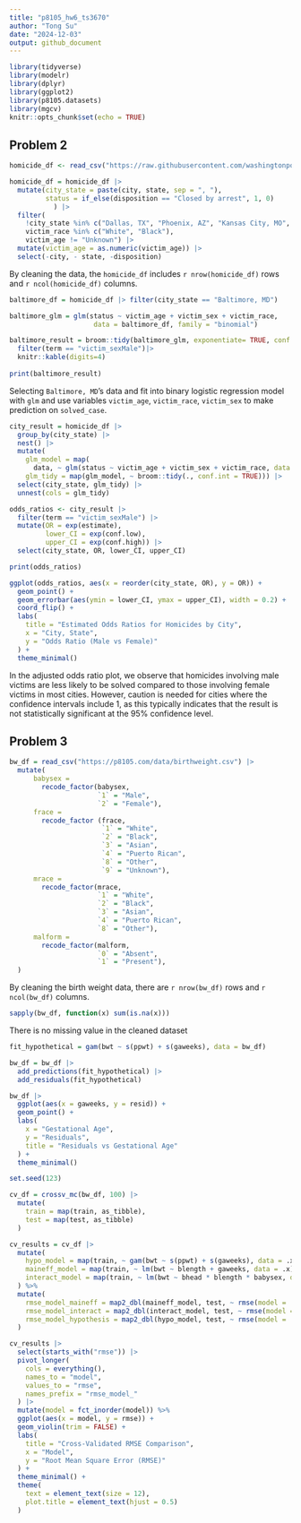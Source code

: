 ```yaml
---
title: "p8105_hw6_ts3670"
author: "Tong Su"
date: "2024-12-03"
output: github_document
---
```


```r
library(tidyverse)
library(modelr)
library(dplyr)
library(ggplot2)
library(p8105.datasets)
library(mgcv)
knitr::opts_chunk$set(echo = TRUE)
```

## Problem 2

```r
homicide_df <- read_csv("https://raw.githubusercontent.com/washingtonpost/data-homicides/master/homicide-data.csv") 

homicide_df = homicide_df |>
  mutate(city_state = paste(city, state, sep = ", "),
         status = if_else(disposition == "Closed by arrest", 1, 0)
           ) |>  
  filter(
    !city_state %in% c("Dallas, TX", "Phoenix, AZ", "Kansas City, MO", "Tulsa, AL"),
    victim_race %in% c("White", "Black"),
    victim_age != "Unknown") |>
  mutate(victim_age = as.numeric(victim_age)) |>
  select(-city, - state, -disposition)
```
By cleaning the data, the `homicide_df` includes `r nrow(homicide_df)` rows and `r ncol(homicide_df)` columns.
```r
baltimore_df = homicide_df |> filter(city_state == "Baltimore, MD")

baltimore_glm = glm(status ~ victim_age + victim_sex + victim_race, 
                     data = baltimore_df, family = "binomial")

baltimore_result = broom::tidy(baltimore_glm, exponentiate= TRUE, conf.int = TRUE)|>
  filter(term == "victim_sexMale")|>
  knitr::kable(digits=4)
  
print(baltimore_result)
```
Selecting `Baltimore, MD`'s data and fit into binary logistic regression model with `glm` and use variables `victim_age`, `victim_race`, `victim_sex` to make prediction on `solved_case`. 
```r
city_result = homicide_df |>
  group_by(city_state) |>
  nest() |>
  mutate(
    glm_model = map(
      data, ~ glm(status ~ victim_age + victim_sex + victim_race, data = ., family = "binomial")),
    glm_tidy = map(glm_model, ~ broom::tidy(., conf.int = TRUE))) |>
  select(city_state, glm_tidy) |>
  unnest(cols = glm_tidy)
```

```r
odds_ratios <- city_result |>
  filter(term == "victim_sexMale") |>
  mutate(OR = exp(estimate),
         lower_CI = exp(conf.low),
         upper_CI = exp(conf.high)) |>
  select(city_state, OR, lower_CI, upper_CI)

print(odds_ratios)
```

```r
ggplot(odds_ratios, aes(x = reorder(city_state, OR), y = OR)) +
  geom_point() +
  geom_errorbar(aes(ymin = lower_CI, ymax = upper_CI), width = 0.2) +
  coord_flip() +
  labs(
    title = "Estimated Odds Ratios for Homicides by City",
    x = "City, State",
    y = "Odds Ratio (Male vs Female)"
  ) +
  theme_minimal()
```

In the adjusted odds ratio plot, we observe that homicides involving male victims are less likely to be solved compared to those involving female victims in most cities. However, caution is needed for cities where the confidence intervals include 1, as this typically indicates that the result is not statistically significant at the 95% confidence level.

## Problem 3
```r
bw_df = read_csv("https://p8105.com/data/birthweight.csv") |>
  mutate(
      babysex = 
        recode_factor(babysex, 
                      `1` = "Male", 
                      `2` = "Female"),
      frace = 
        recode_factor (frace, 
                       `1` = "White", 
                       `2` = "Black", 
                       `3` = "Asian", 
                       `4` = "Puerto Rican", 
                       `8` = "Other", 
                       `9` = "Unknown"),
      mrace = 
        recode_factor(mrace, 
                      `1` = "White", 
                      `2` = "Black", 
                      `3` = "Asian", 
                      `4` = "Puerto Rican", 
                      `8` = "Other"), 
      malform = 
        recode_factor(malform, 
                      `0` = "Absent", 
                      `1` = "Present"), 
  )
```
By cleaning the birth weight data, there are `r nrow(bw_df)` rows and `r ncol(bw_df)` columns. 
```r
sapply(bw_df, function(x) sum(is.na(x)))
```
There is no missing value in the cleaned dataset

```r
fit_hypothetical = gam(bwt ~ s(ppwt) + s(gaweeks), data = bw_df)
```

```r
bw_df = bw_df |>
  add_predictions(fit_hypothetical) |>
  add_residuals(fit_hypothetical)

bw_df |>
  ggplot(aes(x = gaweeks, y = resid)) +
  geom_point() +
  labs(
    x = "Gestational Age",
    y = "Residuals",
    title = "Residuals vs Gestational Age"
  ) +
  theme_minimal()
```

```r
set.seed(123)

cv_df = crossv_mc(bw_df, 100) |>
  mutate(
    train = map(train, as_tibble),  
    test = map(test, as_tibble)   
  )

cv_results = cv_df |>
  mutate(
    hypo_model = map(train, ~ gam(bwt ~ s(ppwt) + s(gaweeks), data = .x)),
    maineff_model = map(train, ~ lm(bwt ~ blength + gaweeks, data = .x)),
    interact_model = map(train, ~ lm(bwt ~ bhead * blength * babysex, data = .x))
  ) %>%
  mutate(
    rmse_model_maineff = map2_dbl(maineff_model, test, ~ rmse(model = .x, data = .y)),
    rmse_model_interact = map2_dbl(interact_model, test, ~ rmse(model = .x, data = .y)),
    rmse_model_hypothesis = map2_dbl(hypo_model, test, ~ rmse(model = .x, data = .y))
  )
```

```r
cv_results |>
  select(starts_with("rmse")) |>
  pivot_longer(
    cols = everything(),
    names_to = "model",
    values_to = "rmse",
    names_prefix = "rmse_model_"
  ) |>
  mutate(model = fct_inorder(model)) %>%
  ggplot(aes(x = model, y = rmse)) +
  geom_violin(trim = FALSE) + 
  labs(
    title = "Cross-Validated RMSE Comparison",
    x = "Model",
    y = "Root Mean Square Error (RMSE)"
  ) +
  theme_minimal() +
  theme(
    text = element_text(size = 12),
    plot.title = element_text(hjust = 0.5)  
  )
```

